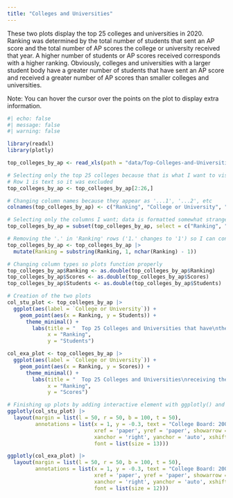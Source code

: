 ```yaml
---
title: "Colleges and Universities"
---
```


These two plots display the top 25 colleges and universities in 2020. Ranking was determined by the total number of students that sent an AP score and the total number of AP scores the college or university received that year. A higher number of students or AP scores received corresponds with a higher ranking. Obviously, colleges and universities with a larger student body have a greater number of students that have sent an AP score and received a greater number of AP scores than smaller colleges and universities.

Note: You can hover the cursor over the points on the plot to display extra information.

```r
#| echo: false
#| message: false
#| warning: false

library(readxl)
library(plotly)

top_colleges_by_ap <- read_xls(path = "data/Top-Colleges-and-Universities-Receiving-the-Most-AP-Scores-2020_1.xls")

# Selecting only the top 25 colleges because that is what I want to visualize
# Row 1 is text so it was excluded
top_colleges_by_ap <- top_colleges_by_ap[2:26,]

# Changing column names because they appear as '...1', '...2', etc
colnames(top_colleges_by_ap) <- c("Ranking", "College or University", "Scores", "Students")

# Selecting only the columns I want; data is formatted somewhat strangely so there is data for multiple colleges in 1 row
top_colleges_by_ap = subset(top_colleges_by_ap, select = c("Ranking", "College or University", "Scores", "Students"))

# Removing the '.' in 'Ranking' rows ('1.' changes to '1') so I can convert the row data type to double
top_colleges_by_ap <- top_colleges_by_ap |>
  mutate(Ranking = substring(Ranking, 1, nchar(Ranking) - 1))

# Changing column types so plots function properly
top_colleges_by_ap$Ranking <- as.double(top_colleges_by_ap$Ranking)
top_colleges_by_ap$Scores <- as.double(top_colleges_by_ap$Scores)
top_colleges_by_ap$Students <- as.double(top_colleges_by_ap$Students)

# Creation of the two plots
col_stu_plot <- top_colleges_by_ap |>
  ggplot(aes(label = `College or University`)) +
    geom_point(aes(x = Ranking, y = Students)) +
      theme_minimal() +
        labs(title = "  Top 25 Colleges and Universities that have\nthe most students who sent an AP score (2020)",
             x = "Ranking",
             y = "Students")

col_exa_plot <- top_colleges_by_ap |>
  ggplot(aes(label = `College or University`)) +
    geom_point(aes(x = Ranking, y = Scores)) +
      theme_minimal() +
        labs(title = "  Top 25 Colleges and Universities\nreceiving the most AP scores (2020)",
             x = "Ranking",
             y = "Scores")

# Finishing up plots by adding interactive element with ggplotly() and adding text
ggplotly(col_stu_plot) |>
  layout(margin = list(l = 50, r = 50, b = 100, t = 50),
         annotations = list(x = 1, y = -0.3, text = "College Board: 200 Top Colleges & AP Scores 2020",
                            xref = 'paper', yref = 'paper', showarrow = F, 
                            xanchor = 'right', yanchor = 'auto', xshift = 0, yshift = 0,
                            font = list(size = 13)))

ggplotly(col_exa_plot) |>
  layout(margin = list(l = 50, r = 50, b = 100, t = 50),
         annotations = list(x = 1, y = -0.3, text = "College Board: 200 Top Colleges & AP Scores 2020",
                            xref = 'paper', yref = 'paper', showarrow = F, 
                            xanchor = 'right', yanchor = 'auto', xshift = 0, yshift = 0,
                            font = list(size = 12)))
```